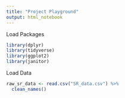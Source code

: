 ```yaml
---
title: "Project Playground"
output: html_notebook
---
```



Load Packages
```r
library(dplyr)
library(tidyverse)
library(ggplot2)
library(janitor)
```


Load Data
```r
raw_sr_data <- read.csv("SR_data.csv") %>%
  clean_names()
```


